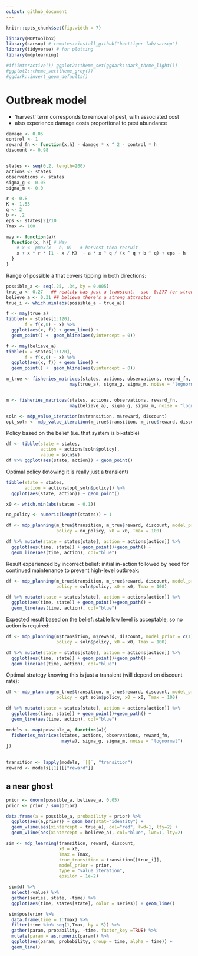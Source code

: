 ```yaml
---
output: github_document
---
```


```r
knitr::opts_chunk$set(fig.width = 7)
```


```r
library(MDPtoolbox)
library(sarsop) # remotes::install_github("boettiger-lab/sarsop")
library(tidyverse) # for plotting
library(mdplearning)

#if(interactive()) ggplot2::theme_set(ggdark::dark_theme_light())
#ggplot2::theme_set(theme_grey())
#ggdark::invert_geom_defaults()
```

# Outbreak model

- 'harvest' term corresponds to removal of pest, with associated cost
- also experience damage costs proportional to pest abundance

```r
damage <- 0.05
control <- 1
reward_fn <- function(x,h) - damage * x ^ 2 - control * h
discount <- 0.98


states <- seq(0,2, length=200)
actions <- states
observations <- states
sigma_g <- 0.05
sigma_m <- 0.0

r <- 0.8
K <- 1.53
q <- 2
b <- .2
eps <- states[2]/10
Tmax <- 100

may <- function(a){  
  function(x, h){ # May
    # x <- pmax(x - h, 0)   # harvest then recruit   
    x + x * r * (1 - x / K)  - a * x ^ q / (x ^ q + b ^ q) + eps - h
  }
}

```

Range of possible a that covers tipping in both directions:

```r
possible_a <- seq(.25, .34, by = 0.005)
true_a <- 0.27   ## reality has just a transient.  use  0.277 for stronger ghost
believe_a <- 0.31 ## believe there's a strong attractor
true_i <- which.min(abs(possible_a - true_a))
```

```r
f <- may(true_a)
tibble(x = states[1:120],
       f = f(x,0) - x) %>%
  ggplot(aes(x, f)) + geom_line() +
  geom_point() +  geom_hline(aes(yintercept = 0))
```

```r
f <- may(believe_a)
tibble(x = states[1:120],
       f = f(x,0) - x) %>%
  ggplot(aes(x, f)) + geom_line() +
  geom_point() +  geom_hline(aes(yintercept = 0))
```



```r
m_true <- fisheries_matrices(states, actions, observations, reward_fn, 
                        may(true_a), sigma_g, sigma_m, noise = "lognormal")


m <- fisheries_matrices(states, actions, observations, reward_fn, 
                        may(believe_a), sigma_g, sigma_m, noise = "lognormal")
```



```r
soln <- mdp_value_iteration(m$transition, m$reward, discount)
opt_soln <- mdp_value_iteration(m_true$transition, m_true$reward, discount)

```

Policy based on the belief (i.e. that system is bi-stable)

```r
df <- tibble(state = states,
             action = actions[soln$policy],
             value = soln$V)
df %>% ggplot(aes(state, action)) + geom_point() 
```

Optimal policy (knowing it is really just a transient)
```r
tibble(state = states,
       action = actions[opt_soln$policy]) %>% 
  ggplot(aes(state, action)) + geom_point() 
```



```r
x0 <- which.min(abs(states - 0.1))
```



```r
no_policy <- numeric(length(states)) + 1

df <- mdp_planning(m_true$transition, m_true$reward, discount, model_prior = c(1), 
                   policy = no_policy, x0 = x0, Tmax = 100)

df %>% mutate(state = states[state], action = actions[action]) %>% 
  ggplot(aes(time, state)) + geom_point()+geom_path() + 
  geom_line(aes(time, action), col="blue")
```



Result experienced by incorrect belief:  initial in-action followed by need for continued maintenance to prevent high-level outbreak:


```r

df <- mdp_planning(m_true$transition, m_true$reward, discount, model_prior = c(1), 
                   policy = soln$policy, x0 = x0, Tmax = 100)

df %>% mutate(state = states[state], action = actions[action]) %>% 
  ggplot(aes(time, state)) + geom_point()+geom_path() + 
  geom_line(aes(time, action), col="blue")
```


Expected result based on the belief: stable low level is acceptable, so no action is required:

```r

df <- mdp_planning(m$transition, m$reward, discount, model_prior = c(1), 
                   policy = soln$policy, x0 = x0, Tmax = 100)

df %>% mutate(state = states[state], action = actions[action]) %>% 
  ggplot(aes(time, state)) + geom_point()+geom_path() + 
  geom_line(aes(time, action), col="blue")
```

Optimal strategy knowing this is just a transient (will depend on discount rate):

```r

df <- mdp_planning(m_true$transition, m_true$reward, discount, model_prior = c(1), 
                   policy = opt_soln$policy, x0 = x0, Tmax = 100)

df %>% mutate(state = states[state], action = actions[action]) %>% 
  ggplot(aes(time, state)) + geom_point()+geom_path() + 
  geom_line(aes(time, action), col="blue")
```










```r

models <- map(possible_a, function(a){
  fisheries_matrices(states, actions, observations, reward_fn, 
                     may(a), sigma_g, sigma_m, noise = "lognormal")
})
  
```

```r
transition <- lapply(models, `[[`, "transition")
reward <- models[[1]][["reward"]]
```



## a near ghost

```r
prior <- dnorm(possible_a, believe_a, 0.05)
prior <- prior / sum(prior)
```

```r
data.frame(a = possible_a, probability = prior) %>%
  ggplot(aes(a,prior)) + geom_bar(stat="identity") +
  geom_vline(aes(xintercept = true_a), col="red", lwd=1, lty=2) + 
  geom_vline(aes(xintercept = believe_a), col="blue", lwd=1, lty=2) 
```




```r
sim <- mdp_learning(transition, reward, discount, 
                    x0 = x0, 
                    Tmax = Tmax, 
                    true_transition = transition[[true_i]],
                    model_prior = prior,
                    type = "value iteration", 
                    epsilon = 1e-2)
```


```r
 sim$df %>% 
  select(-value) %>% 
  gather(series, state, -time) %>% 
  ggplot(aes(time, states[state], color = series)) + geom_line()
```



```r
 sim$posterior %>% 
  data.frame(time = 1:Tmax) %>%
  filter(time %in% seq(1,Tmax, by = 5)) %>%
  gather(param, probability, -time, factor_key =TRUE) %>% 
  mutate(param = as.numeric(param)) %>% 
  ggplot(aes(param, probability, group = time, alpha = time)) + 
  geom_line()
```


```r
```


